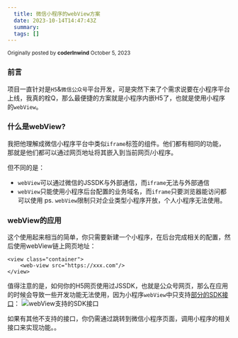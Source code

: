 ```yaml
---
  title: 微信小程序的webView方案
  date: 2023-10-14T14:47:43Z
  summary:
  tags: []
---
```

  
  
<div type='discussions-op-text'>

<sup>Originally posted by **coderInwind** October  5, 2023</sup>
### 前言
项目一直针对是`H5`&`微信公众号`平台开发，可是突然下来了个需求说要在小程序平台上线，我真的栓Q，那么最便捷的方案就是小程序内嵌H5了，也就是使用小程序的`webView`。

### 什么是webView?
我把他理解成微信小程序平台中类似`iframe`标签的组件。他们都有相同的功能，那就是他们都可以通过网页地址将其嵌入到当前网页/小程序。

但不同的是：
* `webView`可以通过微信的JSSDK与外部通信，而`iframe`无法与外部通信
* `webView`只能使用小程序后台配置的业务域名，而`iframe`只要浏览器能访问都可以使用
ps. `webView`限制只对企业类型小程序开放，个人小程序无法使用。


### webView的应用
这个使用起来相当的简单，你只需要新建一个小程序，在后台完成相关的配置，然后使用webView链上网页地址：
```
<view class="container">
    <web-view src="https://xxx.com"/>
</view>
```
值得注意的是，如何你的H5网页使用过JSSDK，也就是公众号网页，那么在应用的时候会导致一些开发功能无法使用，因为小程序`webView`中只支持<a href="https://developers.weixin.qq.com/miniprogram/dev/component/web-view.html" target="_blank">部分的SDK接口</a>：
![webView支持的SDK接口](https://github.com/coderInwind/inwindBlog/assets/91716457/80cbb124-da2f-4751-b50c-78393b34df47)

如果有其他不支持的接口，你仍需通过跳转到微信小程序页面，调用小程序的相关接口来实现功能。。
</div>
  